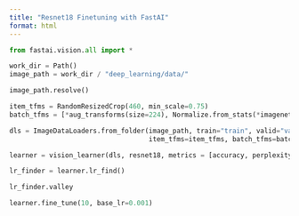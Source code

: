 ```yaml
---
title: "Resnet18 Finetuning with FastAI"
format: html
---
```


```python
from fastai.vision.all import *
```


```python
work_dir = Path()
image_path = work_dir / "deep_learning/data/"
```


```python
image_path.resolve()
```


```python
item_tfms = RandomResizedCrop(460, min_scale=0.75)
batch_tfms = [*aug_transforms(size=224), Normalize.from_stats(*imagenet_stats)]
```


```python
dls = ImageDataLoaders.from_folder(image_path, train="train", valid="valid",
                                   item_tfms=item_tfms, batch_tfms=batch_tfms, bs = 64)
```


```python
learner = vision_learner(dls, resnet18, metrics = [accuracy, perplexity])
```


```python
lr_finder = learner.lr_find()
```


```python
lr_finder.valley
```


```python
learner.fine_tune(10, base_lr=0.001)
```